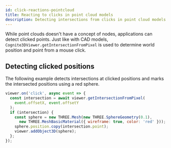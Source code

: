 ```yaml
---
id: click-reactions-pointcloud
title: Reacting to clicks in point cloud models
description: Detecting intersections from clicks in point cloud models
---
```


While point clouds doesn't have a concept of nodes, applications can detect clicked points. Just like with
CAD models, `Cognite3DViewer.getIntersectionFromPixel` is used to determine world position and point from
a mouse click.


<DemoWrapper name="Cognite3DViewerDemo" modelType="pointcloud" />

## Detecting clicked positions

The following example detects intersections at clicked positions and marks the intersected positions
using a red sphere.

```js runnable-3x
viewer.on('click', async event => {
  const intersection = await viewer.getIntersectionFromPixel(
    event.offsetX, event.offsetY
  );
  if (intersection) {
    const sphere = new THREE.Mesh(new THREE.SphereGeometry(0.1),
      new THREE.MeshBasicMaterial({ wireframe: true, color: 'red' }));
    sphere.position.copy(intersection.point);
    viewer.addObject3D(sphere);
  };
});
```
